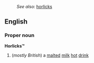 :''See also:'' [[horlicks]]
==English==
===Proper noun===
{{wikipedia}}
'''Horlicks&trade;'''
#(''mostly British'') a [[malted]] [[milk]] [[hot]] [[drink]]